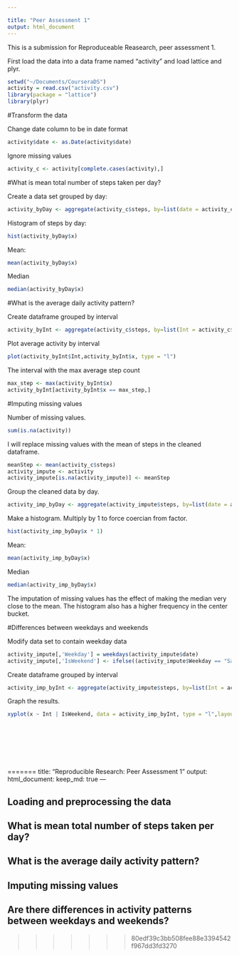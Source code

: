 ```yaml
---

title: "Peer Assessment 1"
output: html_document
---
```


This is a submission for Reproduceable Reasearch, peer assessment 1.

First load the data into a data frame named "activity" and load lattice and plyr.

```r
setwd("~/Documents/CourseraDS")
activity = read.csv("activity.csv")
library(package = "lattice")
library(plyr)
```

#Transform the data

Change date column to be in date format

```r
activity$date <- as.Date(activity$date)
```

Ignore missing values

```r
activity_c <- activity[complete.cases(activity),]
```




#What is mean total number of steps taken per day?

Create a data set grouped by day:
```r
activity_byDay <- aggregate(activity_c$steps, by=list(date = activity_c$date), FUN = sum)
```

Histogram of steps by day: 

```r
hist(activity_byDay$x)
```


Mean:
```r
mean(activity_byDay$x)
```

Median
```r
median(activity_byDay$x)
```


#What is the average daily activity pattern?

Create dataframe grouped by interval

```r
activity_byInt <- aggregate(activity_c$steps, by=list(Int = activity_c$interval), FUN = mean)
```

Plot average activity by interval

```r
plot(activity_byInt$Int,activity_byInt$x, type = "l")
```

The interval with the max average step count

```r
max_step <- max(activity_byInt$x)
activity_byInt[activity_byInt$x == max_step,]
```

#Imputing missing values


Number of missing values.

```r
sum(is.na(activity))
```

I will replace missing values with the mean of steps in the cleaned dataframe.

```r
meanStep <- mean(activity_c$steps)
activity_impute <- activity
activity_impute[is.na(activity_impute)] <- meanStep
```

Group the cleaned data by day.
```r
activity_imp_byDay <- aggregate(activity_impute$steps, by=list(date = activity_impute$date), FUN = sum)
```

Make a histogram. Multiply by 1 to force coercian from factor.
```r
hist(activity_imp_byDay$x * 1)
```

Mean:
```r
mean(activity_imp_byDay$x)
```

Median
```r
median(activity_imp_byDay$x)
```

The imputation of missing values has the effect of making the median very close to the mean. The histogram also has a higher frequency in the center bucket.

#Differences between weekdays and weekends

Modify data set to contain weekday data
```r
activity_impute[,'Weekday'] = weekdays(activity_impute$date)
activity_impute[,'IsWeekend'] <- ifelse((activity_impute$Weekday == "Saturday" | activity_impute$Weekday == "Sunday"), "Weekend","Weekday" )
```

Create dataframe grouped by interval

```r
activity_imp_byInt <- aggregate(activity_impute$steps, by=list(Int = activity_impute$interval,IsWeekend = activity_impute$IsWeekend), FUN = mean)
```

Graph the results.
```r
xyplot(x ~ Int | IsWeekend, data = activity_imp_byInt, type = "l",layout = (c(1,2)))
```

```r

```

```r

```

```r

```

```r

```


```r

```

```r

```

```r

```
=======
title: "Reproducible Research: Peer Assessment 1"
output: 
  html_document:
    keep_md: true
---


## Loading and preprocessing the data



## What is mean total number of steps taken per day?



## What is the average daily activity pattern?



## Imputing missing values



## Are there differences in activity patterns between weekdays and weekends?
>>>>>>> 80edf39c3bb508fee88e3394542f967dd3fd3270
